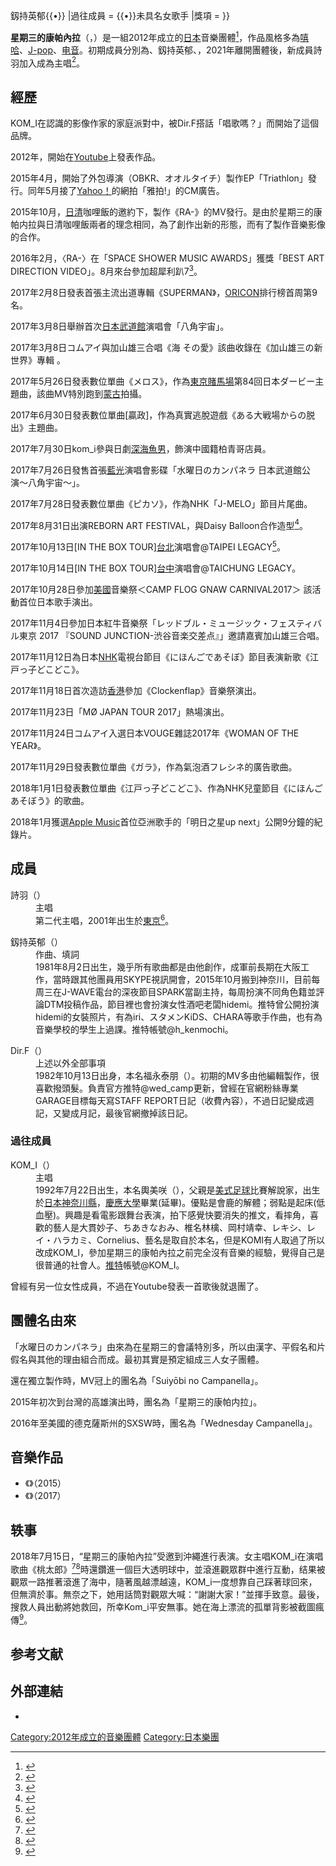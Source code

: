 {{多個問題|
{{refimprove|time=2019-09-22}}
{{prose|time=2019-09-22}}
{{or1|time=2019-09-22}}
}}
{{藝人
|姓名 = 星期三的康帕內拉
|類型 = 組合
|圖片 = Wednesday Campanella, Lotus stage 15.jpg
|圖片尺寸 = 
|圖片簡介 = 星期三的康帕內拉位於2016年{{lang|en|Primavera Sound}}
|外文名 = {{lang|ja|水曜日のカンパネラ}}（日語）<br />{{lang|en|Wednesday Campanella}}（英語）
|羅馬拼音 = 
|英文名 = 
|國籍 = {{JPN}}
|職業 = 
|語言 = 
|音樂類型 = {{hlist|[[J-pop|J-pop]]<ref>{{Cite web |title=水曜日のカンパネラ(スイヨウビノカンパネラ)の情報まとめ |url=https://okmusic.jp/%E6%B0%B4%E6%9B%9C%E6%97%A5%E3%81%AE%E3%82%AB%E3%83%B3%E3%83%91%E3%83%8D%E3%83%A9 |website=OKMusic |publisher=ジャパンミュージックネットワーク株式会社 |accessdate=2021-07-16 |archive-date=2021-05-07 |archive-url=https://web.archive.org/web/20210507224350/https://okmusic.jp/%E6%B0%B4%E6%9B%9C%E6%97%A5%E3%81%AE%E3%82%AB%E3%83%B3%E3%83%91%E3%83%8D%E3%83%A9 |dead-url=no }}</ref>|[[EDM|EDM]]<ref>{{Cite web |first=Rebecca |last=Haithcoat |title=Wednesday Campanella Is Big in Japan—And Soon, Everywhere Else |url=https://www.gq.com/story/wednesday-campanella-profile |website=GQ |publisher=Condé Nast |date=2017-11-14 |accessdate=2021-07-16 |archive-date=2021-07-16 |archive-url=https://web.archive.org/web/20210716105050/https://www.gq.com/story/wednesday-campanella-profile |dead-url=no }}</ref>|[[電子音樂|電子音樂]]}}
|演奏樂器 = 
|出道地點 = 
|出道日期 = 
|出道作 = 
|代表作 = 
|活躍年代 = 2012年－至今
|唱片公司 = {{hlist|{{lang|en|TSUBASA RECORDS}}|[[華納音樂集團|日本华纳]]}}
|經紀公司 = 
|網站 = {{URL|www.wed-camp.com}}
|相關團體 = [[小袋成彬|OBKR]]、[[恰拉_(女歌手)|恰拉]]
|現任成員 = 詩羽{{•}}釼持英郁{{•}}{{lang|en|Dir.F}}
|過往成員 = {{lang|en|KOM_I}}{{•}}未具名女歌手
|獎項 = 
}}

'''星期三的康帕內拉'''（{{jpn|j=水曜日のカンパネラ|kn=すいようびのカンパネラ|rm=Suiyōbi no Kampanera}}，{{lang-en|Wednesday Campanella}}）是一組2012年成立的[[日本|日本]]音樂團體<ref>{{cite web|url=https://news.dwango.jp/music/1472-1311|title=「鹿の解体が特技」注目のミュージシャン コムアイとは？|work=ドワンゴ|date=2013-11-29|accessdate=2014-11-03|archive-date=2021-02-09|archive-url=https://web.archive.org/web/20210209142904/https://news.dwango.jp/music/1472-1311|dead-url=no}}</ref>，作品風格多為[[嘻哈|嘻哈]]、[[J-pop|J-pop]]、[[电音|电音]]。初期成員分別為{{lang|en|KOM_I}}、釼持英郁、{{lang|en|Dir.F}}，2021年{{lang|en|KOM_I}}離開團體後，新成員詩羽加入成為主唱<ref name="oricon20210906">{{Cite news |url= https://www.oricon.co.jp/news/2205782/full/ |title= 水曜日のカンパネラ、コムアイ脱退　二代目・詩羽が加入　今夜2人がインスタライブ配信 |newspaper= ORICON NEWS |publisher= oricon ME |date= 2021-09-06 |accessdate= 2021-09-06 |archive-date= 2021-11-12 |archive-url= https://web.archive.org/web/20211112131512/https://www.oricon.co.jp/news/2205782/full/ |dead-url= no }}</ref>。

== 經歷 ==
KOM_I在認識的影像作家的家庭派對中，被Dir.F搭話「唱歌嗎？」而開始了這個品牌。

2012年，開始在[[Youtube|Youtube]]上發表作品。

2015年4月，開始了外包導演（OBKR、オオルタイチ）製作EP「Triathlon」發行。同年5月接了[[Yahoo|Yahoo！]]的網拍「雅拍!」的CM廣告。

2015年10月，[[日清|日清]]咖哩飯的邀約下，製作《RA-》的MV發行。是由於星期三的康帕内拉與日清咖哩飯兩者的理念相同，為了創作出新的形態，而有了製作音樂影像的合作。

2016年2月，〈RA-〉在「SPACE SHOWER MUSIC AWARDS」獲獎「BEST ART DIRECTION VIDEO」。8月來台參加超犀利趴7<ref>{{Cite web|url=http://memeon-music.com/2016/08/02/wed-camp-livereport/|title=水曜日のカンパネ燈籠轎、透明大球完整重現 帶領全場大喊「謝謝MayDay！」|accessdate=2017-02-24|date=2016-08-02|last=memeonmusic|work=MeMeOn Music|archive-date=2019-11-29|archive-url=https://web.archive.org/web/20191129174748/https://memeon-music.com/2016/08/02/wed-camp-livereport/|dead-url=no}}</ref>。

2017年2月8日發表首張主流出道專輯《SUPERMAN》，[[ORICON|ORICON]]排行榜首周第9名。

2017年3月8日舉辦首次[[日本武道館|日本武道館]]演唱會「八角宇宙」。

2017年3月8日コムアイ與加山雄三合唱《海 その愛》該曲收錄在《加山雄三の新世界》專輯 。

2017年5月26日發表數位單曲《メロス》，作為[[東京競馬場|東京賭馬場]]第84回日本ダービー主題曲，該曲MV特別跑到[[蒙古|蒙古]]拍攝。

2017年6月30日發表數位單曲[贏政]，作為真實逃脫遊戲《ある大戦場からの脱出》主題曲。

2017年7月30日kom_i參與日劇[[深海魚男|深海魚男]]，飾演中國籍柏青哥店員。

2017年7月26日發售首張[[藍光|藍光]]演唱會影碟「水曜日のカンパネラ 日本武道館公演〜八角宇宙〜」。

2017年7月28日發表數位單曲《ピカソ》，作為NHK「J-MELO」節目片尾曲。

2017年8月31日出演REBORN ART FESTIVAL，與Daisy Balloon合作造型<ref>{{Cite web |url=https://memeon-music.com/2017/11/01/wednesday-campanella-interview/ |title=演出最重視溫柔而柔軟的部分 水曜日のカンパネラ迷迷專訪（1） |access-date=2018-04-01 |archive-date=2018-08-13 |archive-url=https://web.archive.org/web/20180813132521/https://memeon-music.com/2017/11/01/wednesday-campanella-interview/ |dead-url=no }}</ref>。

2017年10月13日[IN THE BOX TOUR][[台北市|台北]]演唱會@TAIPEI   LEGACY<ref>{{Cite web |url=https://memeon-music.com/2017/11/18/wednesday-campanella-livereport-2/ |title=水曜日のカンパネラ台北公演最狂 觀眾直呼「我到底看了什麼？！」 |access-date=2018-04-01 |archive-date=2020-11-27 |archive-url=https://web.archive.org/web/20201127140703/https://memeon-music.com/2017/11/18/wednesday-campanella-livereport-2/ |dead-url=no }}</ref>。

2017年10月14日[IN THE BOX TOUR][[台中市|台中]]演唱會@TAICHUNG LEGACY。

2017年10月28日參加[[美國|美國]]音樂祭＜CAMP FLOG GNAW CARNIVAL2017＞ 該活動首位日本歌手演出。

2017年11月4日參加日本紅牛音樂祭「レッドブル・ミュージック・フェスティバル東京 2017 『SOUND JUNCTION-渋谷音楽交差点』」邀請嘉賓加山雄三合唱。

2017年11月12日為日本[[NHK|NHK]]電視台節目《にほんごであそぼ》節目表演新歌《江戸っ子どこどこ》。

2017年11月18日首次造訪[[香港|香港]]參加《Clockenflap》音樂祭演出。

2017年11月23日「MØ JAPAN TOUR 2017」熱場演出。

2017年11月24日コムアイ入選日本VOUGE雜誌2017年《WOMAN OF THE YEAR》。

2017年11月29日發表數位單曲《ガラ》，作為氣泡酒フレシネ的廣告歌曲。

2018年1月1日發表數位單曲《江戸っ子どこどこ》、作為NHK兒童節目《にほんごあそぼう》的歌曲。

2018年1月獲選[[Apple_Music|Apple Music]]首位亞洲歌手的「明日之星up next」公開9分鐘的紀錄片。

== 成員 ==
;詩羽（{{lang|ja|うたは}}）
:主唱
:第二代主唱，2001年出生於[[東京|東京]]<ref name="Utaha">{{cite web | url=https://natalie.mu/music/news/443948 | title=水曜日のカンパネラからコムアイ脱退、新メンバー詩羽が加入 | language=ja | publisher=Natalie | date=September 6, 2021 | accessdate=September 6, 2021 | archive-date=2021-11-06 | archive-url=https://web.archive.org/web/20211106193306/https://natalie.mu/music/news/443948 | dead-url=no }}</ref>。

;釼持英郁（{{lang|ja|ケンモチヒデフミ}}）
:作曲、填詞
:1981年8月2日出生，幾乎所有歌曲都是由他創作，成軍前長期在大阪工作，當時跟其他團員用SKYPE視訊開會，2015年10月搬到神奈川，目前每周三在J-WAVE電台的深夜節目SPARK當副主持，每周扮演不同角色籍並評論DTM投稿作品，節目裡也會扮演女性酒吧老闆hidemi。推特曾公開扮演hidemi的女裝照片，有為iri、スタメンKiDS、CHARA等歌手作曲，也有為音樂學校的學生上過課。推特帳號@h_kenmochi。

;Dir.F（{{lang|ja|ディレクター・エフ}}）
:上述以外全部事項
:1982年10月13日出身，本名福永泰朋（{{jpn|j=福永 泰朋|kn=ふくなが やすとも|rm=Fukunaga Yasuhiro}}）。初期的MV多由他編輯製作，很喜歡撥頭髮。負責官方推特@wed_camp更新，曾經在官網粉絲專業GARAGE目標每天寫STAFF REPORT日記（收費內容），不過日記變成週記，又變成月記，最後官網撤掉該日記。

=== 過往成員 ===
;KOM_I（{{lang|ja|コムアイ}}）
:主唱
:1992年7月22日出生，本名輿美咲（{{jpn|j=輿 美咲|kn=こし みさき|rm=Koshi Misaki}}），父親是[[美式足球|美式足球]]比賽解說家，出生於[[日本|日本]][[神奈川縣|神奈川縣]]，[[慶應大學|慶應大學]]畢業(延畢)。優點是會鹿的解體；弱點是起床(低血壓)。興趣是看電影跟舞台表演，拍下感覺快要消失的推文，看摔角，喜歡的藝人是大貫妙子、ちあきなおみ、椎名林檎、岡村靖幸、レキシ、レイ・ハラカミ、Cornelius、藝名是取自於本名，但是KOMI有人取過了所以改成KOM_I，參加星期三的康帕內拉之前完全沒有音樂的經驗，覺得自己是很普通的社會人。[[推特|推特]]帳號@KOM_I。

曾經有另一位女性成員，不過在Youtube發表一首歌後就退團了。

== 團體名由來 ==
「水曜日のカンパネラ」由來為在星期三的會議特別多，所以由漢字、平假名和片假名與其他的理由組合而成。最初其實是預定組成三人女子團體。

還在獨立製作時，MV冠上的團名為「Suiyōbi no Campanella」。

2015年初次到台灣的高雄演出時，團名為「星期三的康帕内拉」。

2016年至美國的德克薩斯州的SXSW時，團名為「Wednesday Campanella」。

== 音樂作品 ==
{{rellink|extraclasses=boilerplate seealso noprint|主條目：{{le|星期三的康帕內拉音樂作品列表|Wednesday Campanella discography}}}}

* 《{{lang|en|Zipangu}}》（2015）
* 《{{lang|en|Superman}}》（2017）

== 轶事 ==
2018年7月15日，“星期三的康帕內拉”受邀到沖繩進行表演。女主唱KOM_i在演唱歌曲《桃太郎》<ref> {{Youtube|AVPgxn3xohM|歌曲MV}} </ref><ref>{{Youtube|Psfg6B2CWQY}}</ref>時還鑽進一個巨大透明球中，並滾進觀眾群中進行互動，结果被觀眾一路推著滾進了海中，隨著風越漂越遠，KOM_i一度想靠自己踩著球回來，但無濟於事。無奈之下，她用話筒對觀眾大喊：“謝謝大家！”並揮手致意。最後，搜救人員出動將她救回，所幸Kom_i平安無事。她在海上漂流的孤單背影被截圖瘋傳<ref>{{cite web |title=日本女星演唱會鑽入透明球和觀眾互動 結果滾到海里回不來了 |url=https://www.title01.net/2018/07/18/%e6%97%a5%e6%9c%ac%e5%a5%b3%e6%98%9f%e6%bc%94%e5%94%b1%e6%9c%83%e9%91%bd%e5%85%a5%e9%80%8f%e6%98%8e%e7%90%83%e5%92%8c%e8%a7%80%e7%9c%be%e4%ba%92%e5%8b%95-%e7%b5%90%e6%9e%9c%e6%bb%be%e5%88%b0%e6%b5%b7/ |website=壹头条 |access-date=2018-07-20 |archive-url=https://web.archive.org/web/20180720051958/https://www.title01.net/2018/07/18/%e6%97%a5%e6%9c%ac%e5%a5%b3%e6%98%9f%e6%bc%94%e5%94%b1%e6%9c%83%e9%91%bd%e5%85%a5%e9%80%8f%e6%98%8e%e7%90%83%e5%92%8c%e8%a7%80%e7%9c%be%e4%ba%92%e5%8b%95-%e7%b5%90%e6%9e%9c%e6%bb%be%e5%88%b0%e6%b5%b7/ |archive-date=2018-07-20 |dead-url=yes }}</ref>。

== 参考文献 ==
{{Reflist|2}}

== 外部連結 ==
*{{Official website|http://www.wed-camp.com}}
{{normdaten}}
[[Category:2012年成立的音樂團體|Category:2012年成立的音樂團體]]
[[Category:日本樂團|Category:日本樂團]]